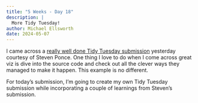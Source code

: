 ```yaml
---
title: "5 Weeks - Day 18"
description: |
  More Tidy Tuesday!
author: Michael Ellsworth
date: 2024-05-07
---
```


I came across a [really well done Tidy Tuesday submission](https://github.com/poncest/tidytuesday/tree/main/2024/Week_19) yesterday courtesy of Steven Ponce. One thing I love to do when I come across great viz is dive into the source code and check out all the clever ways they managed to make it happen. This example is no different.

For today's submission, I'm going to create my own Tidy Tuesday submission while incorporating a couple of learnings from Steven's submission.
